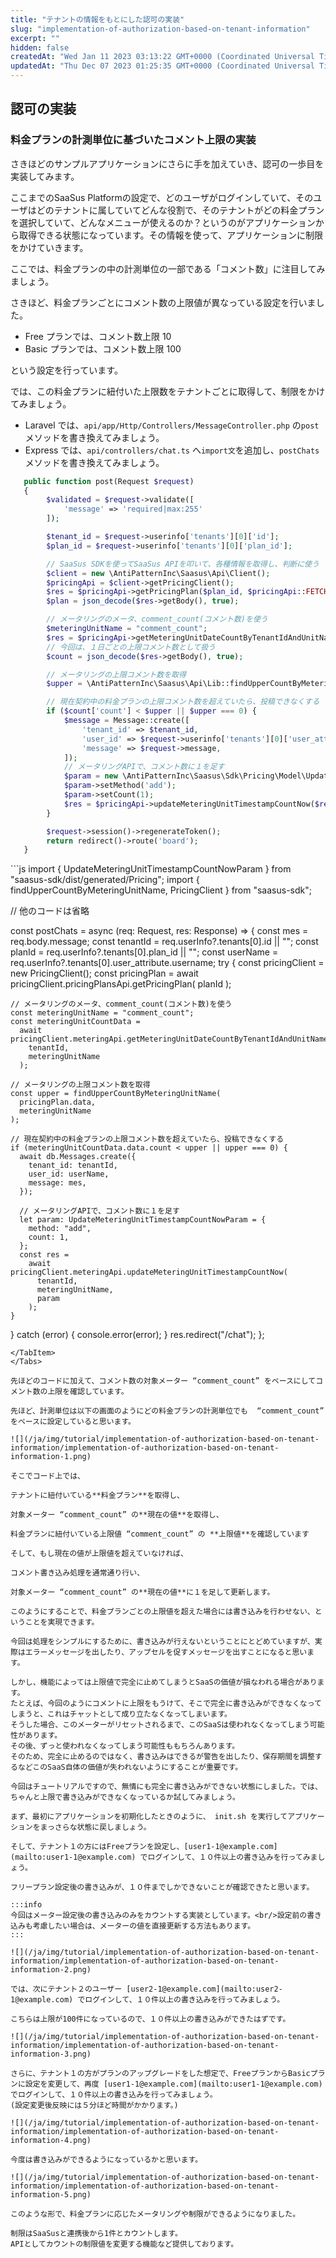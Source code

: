 ```yaml
---
title: "テナントの情報をもとにした認可の実装"
slug: "implementation-of-authorization-based-on-tenant-information"
excerpt: ""
hidden: false
createdAt: "Wed Jan 11 2023 03:13:22 GMT+0000 (Coordinated Universal Time)"
updatedAt: "Thu Dec 07 2023 01:25:35 GMT+0000 (Coordinated Universal Time)"
---
```


## 認可の実装

### 料金プランの計測単位に基づいたコメント上限の実装

さきほどのサンプルアプリケーションにさらに手を加えていき、認可の一歩目を実装してみます。

ここまでのSaaSus Platformの設定で、どのユーザがログインしていて、そのユーザはどのテナントに属していてどんな役割で、そのテナントがどの料金プランを選択していて、どんなメニューが使えるのか？というのがアプリケーションから取得できる状態になっています。その情報を使って、アプリケーションに制限をかけていきます。

ここでは、料金プランの中の計測単位の一部である「コメント数」に注目してみましょう。

さきほど、料金プランごとにコメント数の上限値が異なっている設定を行いました。

- Free プランでは、コメント数上限 10
- Basic プランでは、コメント数上限 100

という設定を行っています。

では、この料金プランに紐付いた上限数をテナントごとに取得して、制限をかけてみましょう。

- Laravel では、`api/app/Http/Controllers/MessageController.php` の`post`メソッドを書き換えてみましょう。
- Express では、`api/controllers/chat.ts` へ`import文`を追加し、`postChats`メソッドを書き換えてみましょう。

<Tabs>
<TabItem value="php" label="Laravel (PHP)">

```php
   public function post(Request $request)
   {
        $validated = $request->validate([
            'message' => 'required|max:255'
        ]);

        $tenant_id = $request->userinfo['tenants'][0]['id'];
        $plan_id = $request->userinfo['tenants'][0]['plan_id'];

        // SaaSus SDKを使ってSaaSus APIを叩いて、各種情報を取得し、判断に使う
        $client = new \AntiPatternInc\Saasus\Api\Client();
        $pricingApi = $client->getPricingClient();
        $res = $pricingApi->getPricingPlan($plan_id, $pricingApi::FETCH_RESPONSE);
        $plan = json_decode($res->getBody(), true);

        // メータリングのメータ、comment_count(コメント数)を使う
        $meteringUnitName = "comment_count";
        $res = $pricingApi->getMeteringUnitDateCountByTenantIdAndUnitNameToday($tenant_id, $meteringUnitName, $pricingApi::FETCH_RESPONSE);
        // 今回は、１日ごとの上限コメント数として扱う
        $count = json_decode($res->getBody(), true);

        // メータリングの上限コメント数を取得
        $upper = \AntiPatternInc\Saasus\Api\Lib::findUpperCountByMeteringUnitName($plan, $meteringUnitName);

        // 現在契約中の料金プランの上限コメント数を超えていたら、投稿できなくする
        if ($count['count'] < $upper || $upper === 0) {
            $message = Message::create([
                'tenant_id' => $tenant_id,
                'user_id' => $request->userinfo['tenants'][0]['user_attribute']['username'],
                'message' => $request->message,
            ]);
            // メータリングAPIで、コメント数に１を足す
            $param = new \AntiPatternInc\Saasus\Sdk\Pricing\Model\UpdateMeteringUnitTimestampCountNowParam();
            $param->setMethod('add');
            $param->setCount(1);
            $res = $pricingApi->updateMeteringUnitTimestampCountNow($request->userinfo['tenants'][0]['id'], $meteringUnitName, $param, $pricingApi::FETCH_RESPONSE);
        }

        $request->session()->regenerateToken();
        return redirect()->route('board');
   }
```

</TabItem>

<TabItem value="typescript" label="Express (TS)">
```js
import { UpdateMeteringUnitTimestampCountNowParam } from "saasus-sdk/dist/generated/Pricing";
import { findUpperCountByMeteringUnitName, PricingClient } from "saasus-sdk";

// 他のコードは省略

const postChats = async (req: Request, res: Response) => {
  const mes = req.body.message;
  const tenantId = req.userInfo?.tenants[0].id || "";
  const planId = req.userInfo?.tenants[0].plan_id || "";
  const userName =
    req.userInfo?.tenants[0].user_attribute.username;
  try {
    const pricingClient = new PricingClient();
    const pricingPlan = await pricingClient.pricingPlansApi.getPricingPlan(
      planId
    );

    // メータリングのメータ、comment_count(コメント数)を使う
    const meteringUnitName = "comment_count";
    const meteringUnitCountData =
      await pricingClient.meteringApi.getMeteringUnitDateCountByTenantIdAndUnitNameToday(
        tenantId,
        meteringUnitName
      );
    
    // メータリングの上限コメント数を取得
    const upper = findUpperCountByMeteringUnitName(
      pricingPlan.data,
      meteringUnitName
    );

    // 現在契約中の料金プランの上限コメント数を超えていたら、投稿できなくする
    if (meteringUnitCountData.data.count < upper || upper === 0) {
      await db.Messages.create({
        tenant_id: tenantId,
        user_id: userName,
        message: mes,
      });

      // メータリングAPIで、コメント数に１を足す
      let param: UpdateMeteringUnitTimestampCountNowParam = {
        method: "add",
        count: 1,
      };
      const res =
        await pricingClient.meteringApi.updateMeteringUnitTimestampCountNow(
          tenantId,
          meteringUnitName,
          param
        );
    }
  } catch (error) {
    console.error(error);
  }
  res.redirect("/chat");
};
```
</TabItem>
</Tabs>

先ほどのコードに加えて、コメント数の対象メーター “comment_count” をベースにしてコメント数の上限を確認しています。

先ほど、計測単位は以下の画面のようにどの料金プランの計測単位でも  “comment_count” をベースに設定していると思います。

![](/ja/img/tutorial/implementation-of-authorization-based-on-tenant-information/implementation-of-authorization-based-on-tenant-information-1.png)

そこでコード上では、

テナントに紐付いている**料金プラン**を取得し、

対象メーター “comment_count” の**現在の値**を取得し、

料金プランに紐付いている上限値 “comment_count” の **上限値**を確認しています

そして、もし現在の値が上限値を超えていなければ、

コメント書き込み処理を通常通り行い、

対象メーター “comment_count” の**現在の値**に１を足して更新します。

このようにすることで、料金プランごとの上限値を超えた場合には書き込みを行わせない、ということを実現できます。

今回は処理をシンプルにするために、書き込みが行えないということにとどめていますが、実際はエラーメッセージを出したり、アップセルを促すメッセージを出すことになると思います。

しかし、機能によっては上限値で完全に止めてしまうとSaaSの価値が損なわれる場合があります。  
たとえば、今回のようにコメントに上限をもうけて、そこで完全に書き込みができなくなってしまうと、これはチャットとして成り立たなくなってしまいます。  
そうした場合、このメーターがリセットされるまで、このSaaSは使われなくなってしまう可能性があります。  
その後、ずっと使われなくなってしまう可能性ももちろんあります。  
そのため、完全に止めるのではなく、書き込みはできるが警告を出したり、保存期間を調整するなどこのSaaS自体の価値が失われないようにすることが重要です。

今回はチュートリアルですので、無情にも完全に書き込みができない状態にしました。では、ちゃんと上限で書き込みができなくなっているか試してみましょう。

まず、最初にアプリケーションを初期化したときのように、 init.sh を実行してアプリケーションをまっさらな状態に戻しましょう。

そして、テナント１の方にはFreeプランを設定し、[user1-1@example.com](mailto:user1-1@example.com) でログインして、１０件以上の書き込みを行ってみましょう。

フリープラン設定後の書き込みが、１０件までしかできないことが確認できたと思います。

:::info
今回はメーター設定後の書き込みのみをカウントする実装としています。<br/>設定前の書き込みも考慮したい場合は、メーターの値を直接更新する方法もあります。
:::

![](/ja/img/tutorial/implementation-of-authorization-based-on-tenant-information/implementation-of-authorization-based-on-tenant-information-2.png)

では、次にテナント２のユーザー [user2-1@example.com](mailto:user2-1@example.com) でログインして、１０件以上の書き込みを行ってみましょう。

こちらは上限が100件になっているので、１０件以上の書き込みができたはずです。

![](/ja/img/tutorial/implementation-of-authorization-based-on-tenant-information/implementation-of-authorization-based-on-tenant-information-3.png)

さらに、テナント１の方がプランのアップグレードをした想定で、FreeプランからBasicプランに設定を変更して、再度 [user1-1@example.com](mailto:user1-1@example.com) でログインして、１０件以上の書き込みを行ってみましょう。  
(設定変更後反映には５分ほど時間がかかります。)

![](/ja/img/tutorial/implementation-of-authorization-based-on-tenant-information/implementation-of-authorization-based-on-tenant-information-4.png)

今度は書き込みができるようになっているかと思います。

![](/ja/img/tutorial/implementation-of-authorization-based-on-tenant-information/implementation-of-authorization-based-on-tenant-information-5.png)

このような形で、料金プランに応じたメータリングや制限ができるようになりました。

制限はSaaSusと連携後から1件とカウントします。  
APIとしてカウントの制限値を変更する機能など提供しております。

